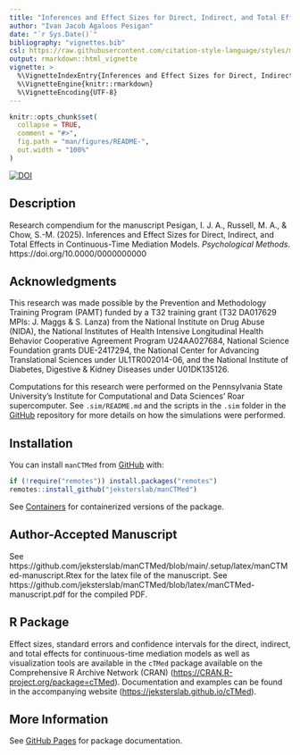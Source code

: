 ```yaml
---
title: "Inferences and Effect Sizes for Direct, Indirect, and Total Effects in Continuous-Time Mediation Models"
author: "Ivan Jacob Agaloos Pesigan"
date: "`r Sys.Date()`"
bibliography: "vignettes.bib"
csl: https://raw.githubusercontent.com/citation-style-language/styles/master/apa.csl
output: rmarkdown::html_vignette
vignette: >
  %\VignetteIndexEntry{Inferences and Effect Sizes for Direct, Indirect, and Total Effects in Continuous-Time Mediation Models}
  %\VignetteEngine{knitr::rmarkdown}
  %\VignetteEncoding{UTF-8}
---
```


```r
knitr::opts_chunk$set(
  collapse = TRUE,
  comment = "#>",
  fig.path = "man/figures/README-",
  out.width = "100%"
)
```

<!-- badges: start -->
[![DOI](https://zenodo.org/badge/DOI/10.0000/0000000000.svg)](https://doi.org/10.0000/0000000000)
<!-- badges: end -->

## Description

Research compendium for the manuscript Pesigan, I. J. A., Russell, M. A., & Chow, S.-M. (2025). Inferences and Effect Sizes for Direct, Indirect, and Total Effects in Continuous-Time Mediation Models. *Psychological Methods*. https://doi.org/10.0000/0000000000

## Acknowledgments

This research was made possible by the Prevention and Methodology Training Program (PAMT) funded by a T32 training grant (T32 DA017629 MPIs: J. Maggs & S. Lanza) from the National Institute on Drug Abuse (NIDA), the National Institutes of Health Intensive Longitudinal Health Behavior Cooperative Agreement Program U24AA027684, National Science Foundation grants DUE-2417294, the National Center for Advancing Translational Sciences under UL1TR002014-06, and the National Institute of Diabetes, Digestive & Kidney Diseases under U01DK135126.

Computations for this research were performed on the Pennsylvania State University's Institute for Computational and Data Sciences' Roar supercomputer. See `.sim/README.md` and the scripts in the `.sim` folder in the [GitHub](https://github.com/jeksterslab/manCTMed) repository for more details on how the simulations were performed.

## Installation

You can install `manCTMed` from [GitHub](https://github.com/jeksterslab/manCTMed) with:

```r
if (!require("remotes")) install.packages("remotes")
remotes::install_github("jeksterslab/manCTMed")
```

See [Containers](https://jeksterslab.github.io/manCTMed/articles/containers.html) for containerized versions of the package.

## Author-Accepted Manuscript

See https://github.com/jeksterslab/manCTMed/blob/main/.setup/latex/manCTMed-manuscript.Rtex for the latex file of the manuscript. See https://github.com/jeksterslab/manCTMed/blob/latex/manCTMed-manuscript.pdf for the compiled PDF.

## R Package

Effect sizes, standard errors and confidence intervals for the direct, indirect, and total effects for continuous-time mediation models as well as visualization tools are available in the `cTMed` package available on the Comprehensive R Archive Network (CRAN) ([https://CRAN.R-project.org/package=cTMed](https://CRAN.R-project.org/package=cTMed)). Documentation and examples can be found in the accompanying website ([https://jeksterslab.github.io/cTMed](https://jeksterslab.github.io/cTMed)).

## More Information

See [GitHub Pages](https://jeksterslab.github.io/manCTMed/index.html) for package documentation.
